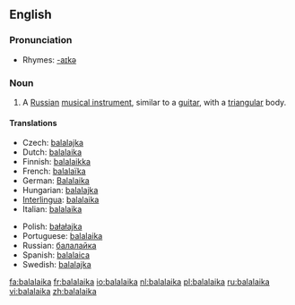 {{wikipedia}}
==English==

===Pronunciation===
*Rhymes: [[Rhymes:English:-aɪkə|-aɪkə]]

===Noun===
{{en-noun}}

# A [[Russian]] [[musical instrument]], similar to a [[guitar]], with a [[triangular]] body.

====Translations====
{{top}}
*Czech: [[balalajka]] {{f}}
*Dutch: [[#Dutch|balalaika]] {{f}}
*Finnish: [[balalaikka]]
*French: [[balalaïka]] {{f}}
*German: [[Balalaika]] {{f}}
*Hungarian: [[balalajka]]
*[[Interlingua]]: [[#Interlingua|balalaika]]
*Italian: [[#Italian|balalaika]] {{f}}
{{mid}}
*Polish: [[bałałajka]] {{f}}
*Portuguese: [[#Portugal|balalaika]] {{f}}
*Russian: [[балалайка]] {{f}}
*Spanish: [[balalaica]] {{f}}
*Swedish: [[balalajka]] {{c}}
{{bottom}}

[[fa:balalaika]]
[[fr:balalaika]]
[[io:balalaika]]
[[nl:balalaika]]
[[pl:balalaika]]
[[ru:balalaika]]
[[vi:balalaika]]
[[zh:balalaika]]